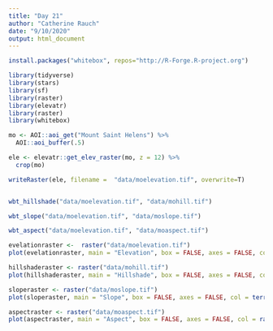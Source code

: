 ```yaml
---
title: "Day 21"
author: "Catherine Rauch"
date: "9/10/2020"
output: html_document
---
```




```r

install.packages("whitebox", repos="http://R-Forge.R-project.org")

library(tidyverse)
library(stars)
library(sf)
library(raster)
library(elevatr)
library(raster)
library(whitebox)

```

```r

mo <- AOI::aoi_get("Mount Saint Helens") %>% 
  AOI::aoi_buffer(.5)

```

```r

ele <- elevatr::get_elev_raster(mo, z = 12) %>% 
  crop(mo)

writeRaster(ele, filename =  "data/moelevation.tif", overwrite=T)


wbt_hillshade("data/moelevation.tif", "data/mohill.tif")

wbt_slope("data/moelevation.tif", "data/moslope.tif")

wbt_aspect("data/moelevation.tif", "data/moaspect.tif")

```

```r

evelationraster <-  raster("data/moelevation.tif")
plot(evelationraster, main = "Elevation", box = FALSE, axes = FALSE, col = viridis::viridis(256))

hillshaderaster <- raster("data/mohill.tif")
plot(hillshaderaster, main = "Hillshade", box = FALSE, axes = FALSE, col = gray.colors(256, alpha = .8))

sloperaster <- raster("data/moslope.tif")
plot(sloperaster, main = "Slope", box = FALSE, axes = FALSE, col = terrain.colors(256))

aspectraster <- raster("data/moaspect.tif")
plot(aspectraster, main = "Aspect", box = FALSE, axes = FALSE, col = rainbow(8))



```
